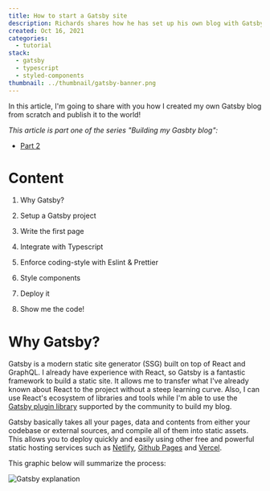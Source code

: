 ```yaml
---
title: How to start a Gatsby site
description: Richards shares how he has set up his own blog with Gatsby
created: Oct 16, 2021
categories:
  - tutorial
stack:
  - gatsby
  - typescript
  - styled-components
thumbnail: ../thumbnail/gatsby-banner.png
---
```


In this article, I'm going to share with you how I created my own Gatsby blog from scratch and publish it to the world!

_This article is part one of the series "Building my Gasbty blog":_

- [Part 2](/post/how-to-structure-a-gatsby-site/)

# Content

1. Why Gatsby?

2. Setup a Gatsby project

3. Write the first page

4. Integrate with Typescript

5. Enforce coding-style with Eslint & Prettier

6. Style components

7. Deploy it

8. Show me the code!

# Why Gatsby?

Gatsby is a modern static site generator (SSG) built on top of React and GraphQL. I already have experience with React, so Gatsby is a fantastic framework to build a static site. It allows me to transfer what I've already known about React to the project without a steep learning curve. Also, I can use React's ecosystem of libraries and tools while I'm able to use the [Gatsby plugin library](https://www.gatsbyjs.com/plugins/) supported by the community to build my blog.

Gatsby basically takes all your pages, data and contents from either your codebase or external sources, and compile all of them into static assets. This allows you to deploy quickly and easily using other free and powerful static hosting services such as [Netlify](https://www.netlify.com/), [Github Pages](https://pages.github.com/) and [Vercel](https://vercel.com/).

This graphic below will summarize the process:

![Gatsby explanation](../images/gatsby-explain.png)
